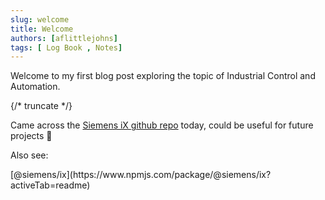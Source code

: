 ```yaml
---
slug: welcome
title: Welcome
authors: [aflittlejohns]
tags: [ Log Book , Notes]
---
```


Welcome to my first blog post exploring the topic of Industrial Control and Automation.

{/* truncate */}

Came across the [Siemens iX github repo](https://github.com/siemens/ix) today, could be useful for future projects :thinking:

Also see:

<div style={{ display: "grid" }}>
<IconNpm title="npm icon" className="npm-icon"/> [@siemens/ix](https://www.npmjs.com/package/@siemens/ix?activeTab=readme)
</div>
